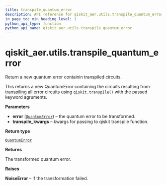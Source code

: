 ```yaml
---
title: transpile_quantum_error
description: API reference for qiskit_aer.utils.transpile_quantum_error
in_page_toc_min_heading_level: 1
python_api_type: function
python_api_name: qiskit_aer.utils.transpile_quantum_error
---
```


<span id="qiskit-aer-utils-transpile-quantum-error" />

# qiskit\_aer.utils.transpile\_quantum\_error

<Function id="qiskit_aer.utils.transpile_quantum_error" isDedicatedPage={true} github="https://github.com/qiskit/qiskit-aer/tree/stable/0.12/qiskit_aer/utils/noise_transformation.py" signature="transpile_quantum_error(error, **transpile_kwargs)">
  Return a new quantum error containin transpiled circuits.

  This returns a new QuantumError containing the circuits resulting from transpiling all error circuits using `qiskit.transpile()` with the passed keyword agruments.

  **Parameters**

  *   **error** ([`QuantumError`](qiskit_aer.noise.QuantumError "qiskit_aer.noise.errors.quantum_error.QuantumError")) – the quantum error to be transformed.
  *   **transpile\_kwargs** – kwargs for passing to qiskit transpile function.

  **Return type**

  [`QuantumError`](qiskit_aer.noise.QuantumError "qiskit_aer.noise.errors.quantum_error.QuantumError")

  **Returns**

  The transformed quantum error.

  **Raises**

  **NoiseError** – if the transformation failed.
</Function>

